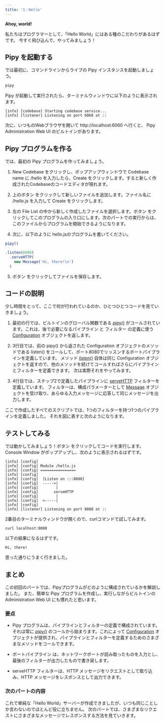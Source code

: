 ```yaml
---
title: '1：Hello'
---
```



**Ahoy, world!**

私たちはプログラマーとして、「Hello World」にはある種のこだわりがあるはずです。 今すぐ飛び込んで、やってみましょう！

## Pipy を起動する

では最初に、コマンドラインからライブの Pipy インスタンスを起動しましょう。

``` sh
pipy
```

Pipy が起動して実行されたら、ターミナルウィンドウに以下のように表示されます。

```
[info] [codebase] Starting codebase service...
[info] [listener] Listening on port 6060 at ::
```

次に、いつものWebブラウザを開いて http://localhost:6060 へ行くと、 Pipy Administration Web UI のビルトインがあります。

## Pipy プログラムを作る

では、最初の Pipy プログラムを作ってみましょう。

1. New Codebase をクリックし、ポップアップウィンドウで Codebase name に /hello を入力したら、Create をクリックします。すると新しく作成されたCodebaseのコードエディタが現れます。

2. 上のボタン <PlusIcon/> をクリックして新しいファイルを追加します。ファイル名に /hello.js を入力して Create をクリックします。

3. 左の File List の中から新しく作成したファイルを選択します。ボタン <FlagIcon/> をクリックしてこのプログラムの入り口にします。次のパートでの実行からは、このファイルからプログラムを開始できるようになります。

4. 次に、以下のように hello.jsのプログラムを書いてください。

``` js
pipy()

.listen(8080)
  .serveHTTP(
    new Message('Hi, there!\n')
  )
```

5. ボタン <SaveIcon/> をクリックしてファイルを保存します。

## コードの説明

少し時間をとって、ここで何が行われているのか、ひとつひとつコードを見ていきましょう。

1. 最初の行では、ビルトインのグローバル関数である [_pipy()_](/reference/api/pipy) がコールされています。これは、後で必要になるパイプライン と フィルター の定義に使う [Configuration](/reference/api/Configuration) オブジェクトを返します。

2. 3行目では、前の pipy() から返された Configuration オブジェクトのメソッドである listen() をコールして、ポート8080でリッスンするポートパイプラインを定義しています。 メソッド [_listen()_](/reference/api/Configuration/listen) 自体は同じ Configuration オブジェクトを返すので、他のメソッドを続けてコールすればさらにパイプラインとフィルターを定義できます。 次は実際それをやってみます。

3. 4行目では、ステップ2で定義したパイプラインに [serveHTTP](/reference/api/classes/Configuration/serveHTTP) フィルターを定義しています。 フィルターは、構成パラメーターとして [Message](/reference/api/classes/Message) オブジェクトを受け取り、あらゆる入力メッセージに応答して同じメッセージを出力します。

ここで作成したすべてのスクリプトでは、1つのフィルターを持つ1つのパイプラインを定義しました。 それを図に表すと次のようになります。

<div style="text-align: center">
  <SvgHelloPipeline/>
</div>

## テストしてみる

では動かしてみましょう！ボタン <PlayIcon/> をクリックしてコードを実行します。 Console Window がポップアップし、次のように表示されるはずです。

```
[info] [config]
[info] [config] Module /hello.js
[info] [config] ================
[info] [config]
[info] [config]  [Listen on :::8080]
[info] [config]  ----->|
[info] [config]        |
[info] [config]       serveHTTP
[info] [config]        |
[info] [config]  <-----|
[info] [config]  
[info] [listener] Listening on port 8080 at ::
```

2番目のターミナルウィンドウが開くので、curlコマンドで試してみます。

```
curl localhost:8080
```

以下の結果になるはずです。

```
Hi, there!
```

思った通りにうまく行きました。

## まとめ

この初回のパートでは、Pipyプログラムがどのように構成されているかを解説しました。 また、簡単な Pipy プログラムを作成し、実行しながらビルトインの Administration Web UI にも慣れたと思います。

### 要点

* Pipy プログラムは、パイプラインとフィルターの定義で構成されています。 それは常に [_pipy()_](/reference/api/pipy) のコールから始まります。これによって [Configuration](/reference/api/Configuration) オブジェクトが提供され、パイプラインとフィルターを定義するためのさまざまなメソッドをコールできます。

* ポートパイプライン は、ネットワークポートが読み取ったものを入力とし、最後のフィルターが出力したもので書き戻します。

* serveHTTP フィルターは、HTTP メッセージをリクエストとして取り込み、HTTP メッセージをレスポンスとして出力できます。

### 次のパートの内容

これで単純な「Hello World」サーバーが作成できましたが、いつも同じことしか言わないのでほとんど役に立ちません。 次のパートでは、さまざまなリクエストにさまざまなメッセージでレスポンスする方法を見ていきます。
